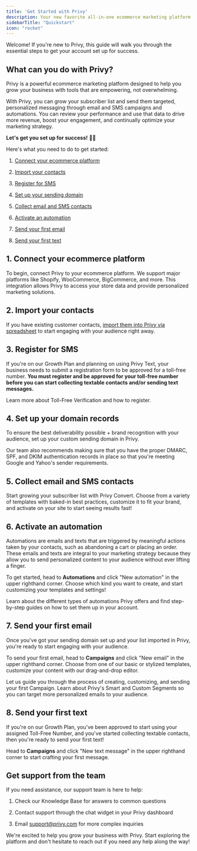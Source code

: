 ```yaml
---
title: 'Get Started with Privy'
description: Your new favorite all-in-one ecommerce marketing platform.
sidebarTitle: "Quickstart"
icon: "rocket"
---
```


Welcome! If you're new to Privy, this guide will walk you through the essential steps to get your account set up for success.

## What can you do with Privy?

Privy is a powerful ecommerce marketing platform designed to help you grow your business with tools that are empowering, not overwhelming.

With Privy, you can grow your subscriber list and send them targeted, personalized messaging through email and SMS campaigns and automations. You can review your performance and use that data to drive more revenue, boost your engagement, and continually optimize your marketing strategy.

**Let's get you set up for success!** 💪🏼

Here's what you need to do to get started:

1. <a href="#1-connect-your-ecommerce-platform" >Connect your ecommerce platform</a>

2. <a href="#2-import-your-contacts" >Import your contacts</a>

3. <a href="#3-register-for-sms" >Register for SMS</a>

4. <a href="#4-set-up-your-domain-records" >Set up your sending domain</a>

5. <a href="#5-collect-email-and-sms-contacts" >Collect email and SMS contacts</a>

6. <a href="#6-activate-an-automation" >Activate an automation</a>

7. <a href="#7-send-your-first-email" >Send your first email</a>

8. <a href="#8-send-your-first-text" >Send your first text</a>

## 1. Connect your ecommerce platform

To begin, connect Privy to your ecommerce platform. We support major platforms like Shopify, WooCommerce, BigCommerce, and more. This integration allows Privy to access your store data and provide personalized marketing solutions.

<CardGroup cols={2}>
  <Card horizontal title="Install Privy on your site" icon="globe" />

  <Card horizontal title="Integrate with your Email Service Provider" icon="envelope" />
</CardGroup>

## 2. Import your contacts

If you have existing customer contacts, [import them into Privy via spreadsheet](https://help.privy.com/docs/learn/contact-management/import-and-manage-contacts) to start engaging with your audience right away.

## 3. Register for SMS

If you're on our Growth Plan and planning on using Privy Text, your business needs to submit a registration form to be approved for a toll-free number. **You must register and be approved for your toll-free number before you can start collecting textable contacts and/or sending text messages.**

<Card horizontal title="Toll-Free Verification" icon="mobile" href="https://help.privy.com/docs/learn/compliance/toll-free-verification">
  Learn more about Toll-Free Verification and how to register.
</Card>

## 4. Set up your domain records

To ensure the best deliverability possible + brand recognition with your audience, set up your custom sending domain in Privy.

Our team also recommends making sure that you have the proper DMARC, SPF, and DKIM authentication records in place so that you're meeting Google and Yahoo's sender requirements.

<CardGroup cols={2}>
  <Card horizontal title="Set up your custom sending domain" icon="globe" href="https://help.privy.com/docs/learn/deliverability/use-a-custom-sending-domain" />

  <Card horizontal title="Make sure your domain is authenticated" icon="envelope" href="https://help.privy.com/docs/learn/deliverability/understanding-email-authentication" />
</CardGroup>

## 5. Collect email and SMS contacts

Start growing your subscriber list with Privy Convert. Choose from a variety of templates with baked-in best practices, customize it to fit your brand, and activate on your site to start seeing results fast!



<Card title="Launch your first display" icon="bolt" horizontal={true} href="https://help.privy.com/docs/learn/displays/create-a-display">

</Card>



## 6. Activate an automation

Automations are emails and texts that are triggered by meaningful actions taken by your contacts, such as abandoning a cart or placing an order. These emails and texts are integral to your marketing strategy because they allow you to send personalized content to your audience without ever lifting a finger.

To get started, head to **Automations** and click "New automation" in the upper righthand corner. Choose which kind you want to create, and start customizing your templates and settings!

<Card title="Explore types of Automations" icon="globe" href="https://help.privy.com/docs/learn/automations/automations-overview">
  Learn about the different types of automations Privy offers and find step-by-step guides on how to set them up in your account.
</Card>

## 7. Send your first email

Once you've got your sending domain set up and your list imported in Privy, you're ready to start engaging with your audience.

To send your first email, head to **Campaigns** and click "New email" in the upper righthand corner. Choose from one of our basic or stylized templates, customize your content with our drag-and-drop editor.

<CardGroup cols={2}>
  <Card title="Creating your first email" icon="globe" href="https://help.privy.com/docs/learn/email-campaigns/send-an-email-campaign">
    Let us guide you through the process of creating, customizing, and sending your first Campaign.
  </Card>

  <Card title="Explore segmentation" icon="envelope" href="https://help.privy.com/docs/learn/email-campaigns/segmentation">
    Learn about Privy's Smart and Custom Segments so you can target more personalized emails to your audience.
  </Card>
</CardGroup>

## 8. Send your first text

If you're on our Growth Plan, you've been approved to start using your assigned Toll-Free Number, and you've started collecting textable contacts, then you're ready to send your first text!

Head to **Campaigns** and click "New text message" in the upper righthand corner to start crafting your first message.

<Card horizontal title="Creating your first text message" icon="globe" href="https://help.privy.com/docs/learn/sms-campaigns/send-a-text-campaign" />

## Get support from the team

If you need assistance, our support team is here to help:

1. Check our Knowledge Base for answers to common questions

2. Contact support through the chat widget in your Privy dashboard

3. Email [support@privy.com](mailto:support@privy.com) for more complex inquiries

We're excited to help you grow your business with Privy. Start exploring the platform and don't hesitate to reach out if you need any help along the way!
